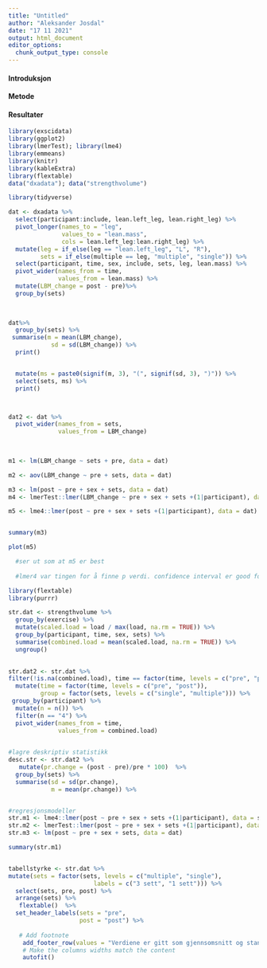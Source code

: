 ```yaml
---
title: "Untitled"
author: "Aleksander Josdal"
date: "17 11 2021"
output: html_document
editor_options: 
  chunk_output_type: console
---
```


#### Introduksjon

#### Metode

#### Resultater

```r
library(exscidata)
library(ggplot2)
library(lmerTest); library(lme4)
library(emmeans)
library(knitr)
library(kableExtra)
library(flextable)
data("dxadata"); data("strengthvolume")

library(tidyverse)

dat <- dxadata %>%
  select(participant:include, lean.left_leg, lean.right_leg) %>%
  pivot_longer(names_to = "leg", 
               values_to = "lean.mass", 
               cols = lean.left_leg:lean.right_leg) %>%
  mutate(leg = if_else(leg == "lean.left_leg", "L", "R"), 
         sets = if_else(multiple == leg, "multiple", "single")) %>%
  select(participant, time, sex, include, sets, leg, lean.mass) %>%
  pivot_wider(names_from = time, 
              values_from = lean.mass) %>%
  mutate(LBM_change = post - pre)%>%
  group_by(sets)
  
  

dat%>%
  group_by(sets) %>%
 summarise(m = mean(LBM_change),
            sd = sd(LBM_change)) %>%
  print()


  mutate(ms = paste0(signif(m, 3), "(", signif(sd, 3), ")")) %>%
  select(sets, ms) %>%
  print()



dat2 <- dat %>%
  pivot_wider(names_from = sets,
              values_from = LBM_change)
 
  

m1 <- lm(LBM_change ~ sets + pre, data = dat) 

m2 <- aov(LBM_change ~ pre + sets, data = dat)

m3 <- lm(post ~ pre + sex + sets, data = dat) 
m4 <- lmerTest::lmer(LBM_change ~ pre + sex + sets +(1|participant), data = dat)

m5 <- lme4::lmer(post ~ pre + sex + sets +(1|participant), data = dat)


summary(m3)

plot(m5)

  #ser ut som at m5 er best
  
  #lmer4 var tingen for å finne p verdi. confidence interval er good for hypotesetesting 

```






```r
library(flextable)
library(purrr)

str.dat <- strengthvolume %>%
  group_by(exercise) %>%
  mutate(scaled.load = load / max(load, na.rm = TRUE)) %>%
  group_by(participant, time, sex, sets) %>%
  summarise(combined.load = mean(scaled.load, na.rm = TRUE)) %>%
  ungroup()

  
str.dat2 <- str.dat %>%
filter(!is.na(combined.load), time == factor(time, levels = c("pre", "post"))) %>%
  mutate(time = factor(time, levels = c("pre", "post")),
         group = factor(sets, levels = c("single", "multiple"))) %>% 
 group_by(participant) %>%
  mutate(n = n()) %>%
  filter(n == "4") %>% 
  pivot_wider(names_from = time,
              values_from = combined.load)
 

#lagre deskriptiv statistikk 
desc.str <- str.dat2 %>%
   mutate(pr.change = (post - pre)/pre * 100)  %>%
  group_by(sets) %>%
  summarise(sd = sd(pr.change),
            m = mean(pr.change)) %>%


#regresjonsmodeller
str.m1 <- lme4::lmer(post ~ pre + sex + sets +(1|participant), data = str.dat2)
str.m2 <- lmerTest::lmer(post ~ pre + sex + sets +(1|participant), data = dat)
str.m3 <- lm(post ~ pre + sex + sets, data = dat)

summary(str.m1)


tabellstyrke <- str.dat %>%
mutate(sets = factor(sets, levels = c("multiple", "single"), 
                        labels = c("3 sett", "1 sett"))) %>%
  select(sets, pre, post) %>%
  arrange(sets) %>%
   flextable()  %>%
  set_header_labels(sets = "pre",
                    post = "post") %>%
  
   # Add footnote
    add_footer_row(values = "Verdiene er gitt som gjennsomsnitt og standardavvik (SD)", colwidths = 3) %>%
    # Make the columns widths match the content
    autofit()





```

